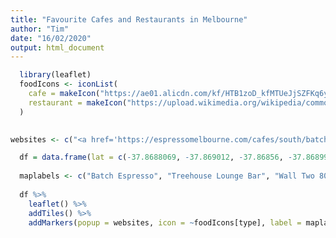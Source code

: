 ---
title: "Favourite Cafes and Restaurants in Melbourne"
author: "Tim"
date: "16/02/2020"
output: html_document
---
```{r, echo=FALSE, message=FALSE, fig.height=8, fig.width=12}
  library(leaflet)
  foodIcons <- iconList(
    cafe = makeIcon("https://ae01.alicdn.com/kf/HTB1zoD_kfMTUeJjSZFKq6ygopXaA/Creative-Coffee-Cup-Silhouette-Vinyl-Wall-Sticker-Cafe-Shop-Wall-Decal.jpg", iconWidth = 18, iconHeight = 18),
    restaurant = makeIcon("https://upload.wikimedia.org/wikipedia/commons/thumb/b/b7/RWB-RWBA_Gasthaus.svg/1024px-RWB-RWBA_Gasthaus.svg.png"   , iconWidth = 18, iconHeight = 18)
  )   
 

websites <- c("<a href='https://espressomelbourne.com/cafes/south/batch/'>Batch Espresso</a>", "<a href='https://www.facebook.com/Treehouse-Lounge-balaclava-765823303764296/'>Treehouse Lounge Bar</a>", "<a href='https://www.wallcoffee.com.au/'>Wall Two 80</a>", "<a href='https://www.timeout.com/melbourne/restaurants/si-senor-art-taqueria'>Si Senor Art Taqueria</a>", "<a href='https://www.lastapas.com.au/'>Las Tapas</a>", "<a href='https://www.blencowesmilkbar.com/'>blencowesmilkbar</a>", "<a href='http://restaurantsnapshot.com/GalleonCafe/'>Galleon Cafe</a>", "<a href='https://thelocal.com.au/'>The Local Taphouse</a>", "<a href='https://toppaddockcafe.com/'>Top Paddock Cafe</a>", "<a href='https://www.facebook.com/claypotsstkilda/'>Claypots Seafood Bar</a>", "<a href='https://www.iddybiddy.com.au/'>Iddy Biddy Bar</a>", "<a href='https://mrmiyagi.com.au/'>Mr Miyagi</a>", "<a href='https://hanoihannah.com.au/expresslane/'>Hannoi Hannah</a>", "<a href='https://ilbacaro.com.au/'>Il Bacaro</a>", "<a href='https://www.hawkerhall.com.au/'>Hawker Hall</a>")

  df = data.frame(lat = c(-37.8688069, -37.869012, -37.86856, -37.868997, -37.86807235924756, -37.86589, -37.86706, -37.86823, -37.83274, -37.87048, -37.87043, -37.85412, -37.8521, -37.8138, -37.85448), lng = c(144.9953459, 144.995665, 144.99323, 144.993274, 144.99028444290164, 144.99465, 144.97903, 144.98995, 144.99635, 144.98033, 144.98087, 144.99285, 144.99452, 144.96828, 144.99294), type = c("cafe", "cafe", "cafe", "restaurant", "restaurant", "cafe", "cafe", "restaurant", "cafe", "restaurant", "cafe", "restaurant", "restaurant", "restaurant", "restaurant"))
  
  maplabels <- c("Batch Espresso", "Treehouse Lounge Bar", "Wall Two 80", "Si Senor Art Taqueria", "Las Tapas", "BlencowesMilkBar", "Galleon Cafe", "The Local Taphouse", "Top Paddock Cafe", "Claypots Seafood Bar", "Iddy Biddy", "Mr Miyagi", "Hannoi Hannah", "Il Bacaro", "Hawker Hall")
  
  df %>% 
    leaflet() %>%
    addTiles() %>%
    addMarkers(popup = websites, icon = ~foodIcons[type], label = maplabels)
```